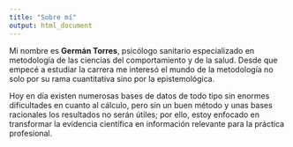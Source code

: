 ```yaml
---
title: "Sobre mí"
output: html_document
---
```


Mi nombre es **Germán Torres**, psicólogo sanitario especializado en metodología de las ciencias del comportamiento y de la salud. Desde que empecé a estudiar la carrera me interesó el mundo de la metodología no solo por su rama cuantitativa sino por la epistemológica. 

Hoy en día existen numerosas bases de datos de todo tipo sin enormes dificultades en cuanto al cálculo, pero sin un buen método y unas bases racionales los resultados no serán útiles; por ello, estoy enfocado en transformar la evidencia científica en información relevante para la práctica profesional.
